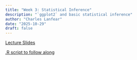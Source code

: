 ```yaml
---
title: "Week 3: Statistical Inference"
description: "`ggplot2` and basic statistical inference"
author: "Charles Lanfear"
date: "2025-10-29"
draft: false
---
```


[Lecture Slides](https://clanfear.github.io/ioc_iqa/_lectures/3_statistical-inference/slides_statistical-inference.html)

[.R script to follow along](https://clanfear.github.io/ioc_iqa/_lectures/3_statistical-inference/slides_statistical-inference.R)